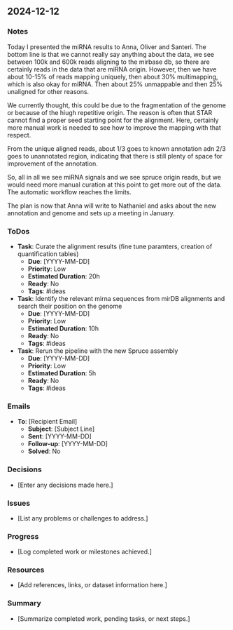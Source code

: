 ## 2024-12-12

### Notes
Today I presented the miRNA results to Anna, Oliver and Santeri. The bottom line is that we cannot really
say anything about the data, we see between 100k and 600k reads aligning to the mirbase db, so there are
certainly reads in the data that are miRNA origin. However, then we have about 10-15% of reads mapping uniquely,
then about 30% multimapping, which is also okay for miRNA. Then about 25% unmappable and then 25% unaligned for
other reasons. 

We currently thought, this could be due to the fragmentation of the genome or because of the hiugh repetitive
origin. The reason is often that STAR cannot find a proper seed starting point for the alignment. Here, certainly
more manual work is needed to see how to improve the mapping with that respect. 

From the unique aligned reads, about 1/3 goes to known annotation adn 2/3 goes to unannotated region, indicating
that there is still plenty of space for improvement of the annotation.

So, all in all we see miRNA signals and we see spruce origin reads, but we would need more manual curation at
this point to get more out of the data. The automatic workflow reaches the limits.


The plan is now that Anna will write to Nathaniel and asks about the new annotation and genome and sets up a
meeting in January.


### ToDos
- **Task**: Curate the alignment results (fine tune paramters, creation of quantification tables)
  - **Due**: [YYYY-MM-DD]
  - **Priority**: Low
  - **Estimated Duration**: 20h
  - **Ready**: No
  - **Tags**: #ideas
  
- **Task**: Identify the relevant mirna sequences from mirDB alignments and search their position on the genome
  - **Due**: [YYYY-MM-DD]
  - **Priority**: Low
  - **Estimated Duration**: 10h
  - **Ready**: No
  - **Tags**: #ideas

- **Task**: Rerun the pipeline with the new Spruce assembly
  - **Due**: [YYYY-MM-DD]
  - **Priority**: Low
  - **Estimated Duration**: 5h
  - **Ready**: No
  - **Tags**: #ideas

### Emails
- **To**: [Recipient Email]
  - **Subject**: [Subject Line]
  - **Sent**: [YYYY-MM-DD]
  - **Follow-up**: [YYYY-MM-DD]
  - **Solved**: No

### Decisions
- [Enter any decisions made here.]

### Issues
- [List any problems or challenges to address.]

### Progress
- [Log completed work or milestones achieved.]

### Resources
- [Add references, links, or dataset information here.]

### Summary
- [Summarize completed work, pending tasks, or next steps.]

